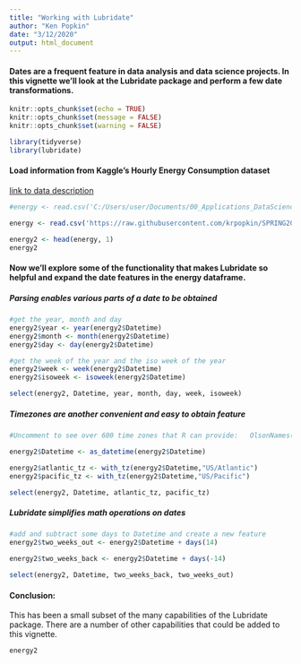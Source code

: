 ```yaml
---
title: "Working with Lubridate"
author: "Ken Popkin"
date: "3/12/2020"
output: html_document
---
```


#### Dates are a frequent feature in data analysis and data science projects.  In this vignette we'll look at the Lubridate package and perform a few date transformations.

```r
knitr::opts_chunk$set(echo = TRUE)
knitr::opts_chunk$set(message = FALSE)
knitr::opts_chunk$set(warning = FALSE)
```

```r
library(tidyverse)
library(lubridate)
```

#### Load information from Kaggle's Hourly Energy Consumption dataset
[link to data description](https://www.kaggle.com/robikscube/hourly-energy-consumption/data#)

```r
#energy <- read.csv('C:/Users/user/Documents/00_Applications_DataScience/CUNY/DATA607/DATA607-Class-Repo#sitory/zTidyVerse_Assignment/DEOK_hourly.csv')

energy <- read.csv('https://raw.githubusercontent.com/krpopkin/SPRING2020TIDYVERSE/master/lubridate_popkin/DEOK_hourly.csv')

energy2 <- head(energy, 1)
energy2
```


#### Now we'll explore some of the functionality that makes Lubridate so helpful and expand the date features in the energy dataframe.

##### Parsing enables various parts of a date to be obtained
```r
#get the year, month and day
energy2$year <- year(energy2$Datetime)
energy2$month <- month(energy2$Datetime)
energy2$day <- day(energy2$Datetime)
```

```r
#get the week of the year and the iso week of the year
energy2$week <- week(energy2$Datetime)
energy2$isoweek <- isoweek(energy2$Datetime)

select(energy2, Datetime, year, month, day, week, isoweek)
```


##### Timezones are another convenient and easy to obtain feature
```r
#Uncomment to see over 600 time zones that R can provide:   OlsonNames()

energy2$Datetime <- as_datetime(energy2$Datetime)

energy2$atlantic_tz <- with_tz(energy2$Datetime,"US/Atlantic")
energy2$pacific_tz <- with_tz(energy2$Datetime,"US/Pacific")

select(energy2, Datetime, atlantic_tz, pacific_tz)
```


##### Lubridate simplifies math operations on dates
```r
#add and subtract some days to Datetime and create a new feature
energy2$two_weeks_out <- energy2$Datetime + days(14)

energy2$two_weeks_back <- energy2$Datetime + days(-14)

select(energy2, Datetime, two_weeks_back, two_weeks_out)
```


#### Conclusion: 
This has been a small subset of the many capabilities of the Lubridate package.  There are a number of other capabilities that could be added to this vignette.
```r
energy2
```
